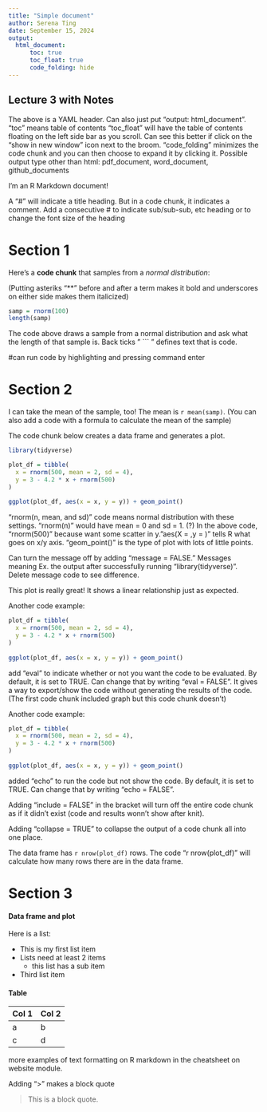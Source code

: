 ```yaml
---
title: "Simple document"
author: Serena Ting
date: September 15, 2024
output: 
  html_document:
      toc: true 
      toc_float: true
      code_folding: hide
---
```


## Lecture 3 with Notes

The above is a YAML header. Can also just put "output: html_document". "toc" means table of contents
"toc_float" will have the table of contents floating on the left side bar as you scroll. Can see this better if click on the "show in new window" icon next to the broom.
"code_folding" minimizes the code chunk and you can then choose to expand it by clicking it.
Possible output type other than html:
pdf_document, word_document, github_documents


I'm an R Markdown document! 

A "#" will indicate a title heading. But in a code chunk, it indicates a comment. Add a consecutive # to indicate sub/sub-sub, etc heading or to change the font size of the heading

# Section 1

Here's a **code chunk** that samples from 
a _normal distribution_:

(Putting asteriks "**" before and after a term makes it bold and underscores on either side makes them italicized)

```r
samp = rnorm(100) 
length(samp)
```
The code above draws a sample from a normal distribution and ask what the length of that sample is. Back ticks " ``` " defines text that is code.

#can run code by highlighting and pressing command enter

# Section 2

I can take the mean of the sample, too!
The mean is `r mean(samp)`.
(You can also add a code with a formula to calculate the mean of the sample)

The code chunk below creates a data frame and generates a plot. 
```r
library(tidyverse)

plot_df = tibble(
  x = rnorm(500, mean = 2, sd = 4),
  y = 3 - 4.2 * x + rnorm(500)
)
  
ggplot(plot_df, aes(x = x, y = y)) + geom_point()
```
"rnorm(n, mean, and sd)" code means normal distribution with these settings. "rnorm(n)" would have mean = 0 and sd = 1. (?) In the above code, "rnorm(500)" because want some scatter in y."aes(X = ,y = )" tells R what goes on x/y axis. "geom_point()" is the type of plot with lots of little points.

Can turn the message off by adding "message = FALSE." Messages meaning Ex. the output after successfully running "library(tidyverse)". Delete message code to see difference.

This plot is really great! It shows a linear relationship just as expected.

Another code example:
```r

plot_df = tibble(
  x = rnorm(500, mean = 2, sd = 4),
  y = 3 - 4.2 * x + rnorm(500)
)
  
ggplot(plot_df, aes(x = x, y = y)) + geom_point()
```
add "eval" to indicate whether or not you want the code to be evaluated. By default, it is set to TRUE. Can change that by writing "eval = FALSE". It gives a way to export/show the code without generating the results of the code. (The first code chunk included graph but this code chunk doesn't)

Another code example:
```r

plot_df = tibble(
  x = rnorm(500, mean = 2, sd = 4),
  y = 3 - 4.2 * x + rnorm(500)
)
  
ggplot(plot_df, aes(x = x, y = y)) + geom_point()
```
added "echo" to run the code but not show the code. By default, it is set to TRUE. Can change that by writing "echo = FALSE".

Adding "include = FALSE" in the bracket will turn off the entire code chunk as if it didn't exist (code and results wonn't show after knit).

Adding "collapse = TRUE" to collapse the output of a code chunk all into one place.

The data frame has `r nrow(plot_df)` rows. The code "r nrow(plot_df)" will calculate how many rows there are in the data frame.

# Section 3

#### Data frame and plot

Here is a list:

* This is my first list item
* Lists need at least 2 items
  * this list has a sub item
* Third list item

#### Table

Col 1 | Col 2
------|------
a     |b
c     |d

more examples of text formatting on R markdown in the cheatsheet on website module.

Adding ">" makes a block quote

> This is a block quote.